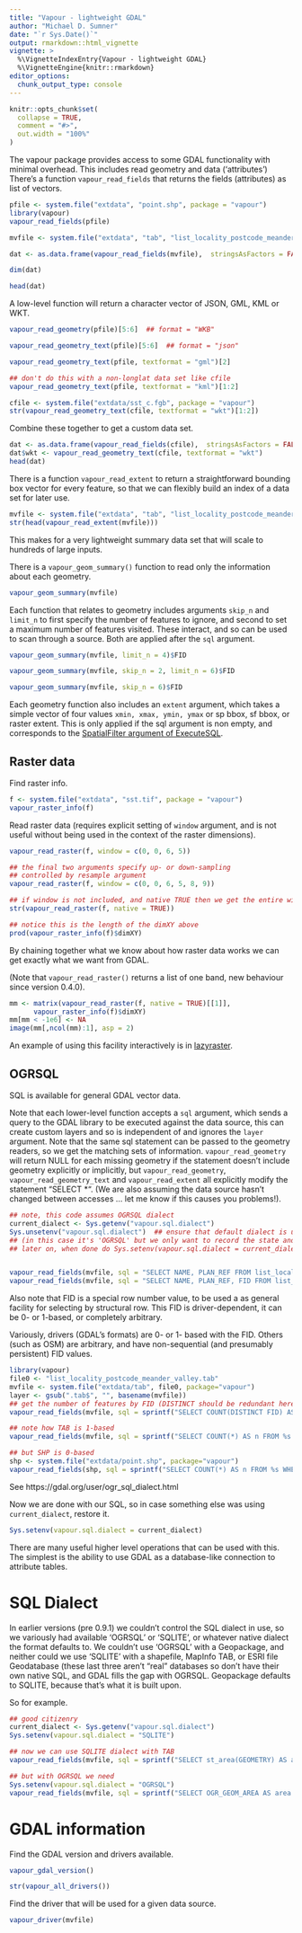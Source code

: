 ```yaml
---
title: "Vapour - lightweight GDAL"
author: "Michael D. Sumner"
date: "`r Sys.Date()`"
output: rmarkdown::html_vignette
vignette: >
  %\VignetteIndexEntry{Vapour - lightweight GDAL}
  %\VignetteEngine{knitr::rmarkdown}
editor_options: 
  chunk_output_type: console
---
```


```r
knitr::opts_chunk$set(
  collapse = TRUE,
  comment = "#>",
  out.width = "100%"
)
```


The vapour package provides access to some GDAL functionality with minimal overhead. This includes read
geometry and data ('attributes')
There's a function `vapour_read_fields` that returns the fields (attributes) as  list of vectors. 


```r
pfile <- system.file("extdata", "point.shp", package = "vapour")
library(vapour)
vapour_read_fields(pfile)
```


```r
mvfile <- system.file("extdata", "tab", "list_locality_postcode_meander_valley.tab", package="vapour")

dat <- as.data.frame(vapour_read_fields(mvfile),  stringsAsFactors = FALSE)

dim(dat)

head(dat)
```


A low-level function will return a character vector of JSON, GML, KML or WKT. 

```r
vapour_read_geometry(pfile)[5:6]  ## format = "WKB"

vapour_read_geometry_text(pfile)[5:6]  ## format = "json"

vapour_read_geometry_text(pfile, textformat = "gml")[2]

## don't do this with a non-longlat data set like cfile
vapour_read_geometry_text(pfile, textformat = "kml")[1:2]

cfile <- system.file("extdata/sst_c.fgb", package = "vapour")
str(vapour_read_geometry_text(cfile, textformat = "wkt")[1:2])

```


Combine these together to get a custom data set. 

```r
dat <- as.data.frame(vapour_read_fields(cfile),  stringsAsFactors = FALSE)
dat$wkt <- vapour_read_geometry_text(cfile, textformat = "wkt")
head(dat)
```


There is a function `vapour_read_extent` to return a straightforward bounding box vector for every feature, so that
we can flexibly build an index of a data set for later use. 

```r
mvfile <- system.file("extdata", "tab", "list_locality_postcode_meander_valley.tab", package="vapour")
str(head(vapour_read_extent(mvfile)))

```

This makes for a very lightweight summary data set that will scale to hundreds of large inputs. 

There is a `vapour_geom_summary()` function to read only the information about each geometry. 

```r

vapour_geom_summary(mvfile)
```


Each function that relates to geometry includes arguments `skip_n` and `limit_n` to first specify the number of features to ignore, and second to set a maximum number of features visited. These interact, and so can be used to scan through a source. Both are applied after the `sql` argument. 

```r
vapour_geom_summary(mvfile, limit_n = 4)$FID

vapour_geom_summary(mvfile, skip_n = 2, limit_n = 6)$FID

vapour_geom_summary(mvfile, skip_n = 6)$FID

```

Each geometry function also includes an `extent` argument, which takes a simple vector of four values `xmin, xmax, ymin, ymax` or sp bbox, sf bbox, or raster extent. This is only applied if the sql argument is non empty, and corresponds to the [SpatialFilter argument of ExecuteSQL](https://gdal.org/user/ogr_sql_dialect.html#executesql). 

## Raster data

Find raster info. 


```r
f <- system.file("extdata", "sst.tif", package = "vapour")
vapour_raster_info(f)

```

Read raster data (requires explicit setting of `window` argument, and is not useful
without being used in the context of the raster dimensions).

```r
vapour_read_raster(f, window = c(0, 0, 6, 5))

## the final two arguments specify up- or down-sampling
## controlled by resample argument
vapour_read_raster(f, window = c(0, 0, 6, 5, 8, 9))

## if window is not included, and native TRUE then we get the entire window
str(vapour_read_raster(f, native = TRUE))

## notice this is the length of the dimXY above
prod(vapour_raster_info(f)$dimXY)

```

By chaining together what we know about how raster data works we can get exactly what we want from GDAL. 

(Note that `vapour_read_raster()` returns a list of one band, new behaviour since version 0.4.0). 

```r
mm <- matrix(vapour_read_raster(f, native = TRUE)[[1]], 
      vapour_raster_info(f)$dimXY)
mm[mm < -1e6] <- NA
image(mm[,ncol(mm):1], asp = 2)
```

An example of using this facility interactively is in [lazyraster](https://github.com/hypertidy/lazyraster). 


## OGRSQL

SQL is available for general GDAL vector data. 

Note that each lower-level function accepts a `sql` argument, 
which sends a query to the GDAL library to be executed against
the data source, this can create custom layers and so is independent of and ignores the `layer` argument. Note that the same sql statement can be passed to the geometry readers, so we get the matching sets of information. `vapour_read_geometry` will return NULL for each missing geometry if the statement doesn't include geometry explicitly or implicitly, but `vapour_read_geometry`, `vapour_read_geometry_text` and `vapour_read_extent` all explicitly modify the statement "SELECT *". (We are also assuming the data source hasn't changed between accesses ... let me know if this causes you problems!). 

```r
## note, this code assumes OGRSQL dialect
current_dialect <- Sys.getenv("vapour.sql.dialect")
Sys.unsetenv("vapour.sql.dialect")  ## ensure that default dialect is used 
## (in this case it's 'OGRSQL' but we only want to record the state and reset after)
## later on, when done do Sys.setenv(vapour.sql.dialect = current_dialect)


vapour_read_fields(mvfile, sql = "SELECT NAME, PLAN_REF FROM list_locality_postcode_meander_valley WHERE POSTCODE < 7291")
vapour_read_fields(mvfile, sql = "SELECT NAME, PLAN_REF, FID FROM list_locality_postcode_meander_valley WHERE POSTCODE = 7306")

```

Also note that FID is a special row number value, to be used a as general facility for selecting by structural row. This FID is driver-dependent, it can be 0- or 1-based, or completely arbitrary. 

Variously, drivers (GDAL's formats) are 0- or 1- based with the FID. Others (such as OSM) are arbitrary, and have non-sequential (and presumably persistent) FID values. 

```r
library(vapour)
file0 <- "list_locality_postcode_meander_valley.tab"
mvfile <- system.file("extdata/tab", file0, package="vapour")
layer <- gsub(".tab$", "", basename(mvfile))
## get the number of features by FID (DISTINCT should be redundant here)
vapour_read_fields(mvfile, sql = sprintf("SELECT COUNT(DISTINCT FID) AS nfeatures FROM %s", layer))

## note how TAB is 1-based 
vapour_read_fields(mvfile, sql = sprintf("SELECT COUNT(*) AS n FROM %s WHERE FID < 2", layer))

## but SHP is 0-based
shp <- system.file("extdata/point.shp", package="vapour")
vapour_read_fields(shp, sql = sprintf("SELECT COUNT(*) AS n FROM %s WHERE FID < 2", "point"))
```



See https://gdal.org/user/ogr_sql_dialect.html


Now we are done with our SQL, so in case something else was using `current_dialect`, restore it. 

```r
Sys.setenv(vapour.sql.dialect = current_dialect)
```





There are many useful higher level operations that can be used with this. The simplest is the ability to use GDAL as a database-like connection to attribute tables. 


# SQL Dialect

In earlier versions (pre 0.9.1) we couldn't control the SQL dialect in use, so we variously had available 'OGRSQL' or 'SQLITE', or whatever native dialect the format defaults to. We couldn't use 'OGRSQL' with a Geopackage, and neither could we use 'SQLITE' with a shapefile, MapInfo TAB, or ESRI file Geodatabase (these last three aren't "real" databases so don't have their own native SQL, and GDAL fills the gap with OGRSQL. Geopackage defaults to SQLITE, because that's what it is built upon. 

So for example. 

```r
## good citizenry
current_dialect <- Sys.getenv("vapour.sql.dialect")
Sys.setenv(vapour.sql.dialect = "SQLITE")

## now we can use SQLITE dialect with TAB
vapour_read_fields(mvfile, sql = sprintf("SELECT st_area(GEOMETRY) AS area FROM %s LIMIT 1 ", layer))

## but with OGRSQL we need
Sys.setenv(vapour.sql.dialect = "OGRSQL")
vapour_read_fields(mvfile, sql = sprintf("SELECT OGR_GEOM_AREA AS area FROM %s LIMIT 1 ", layer))

```


# GDAL information

Find the GDAL version and drivers available. 

```r
vapour_gdal_version()

str(vapour_all_drivers())

```

Find the driver that will be used for a given data source. 

```r
vapour_driver(mvfile)
```
